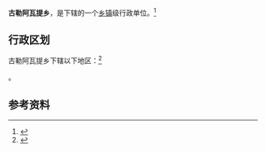 {{中国乡级行政区|65/29/22/206/000}}

'''古勒阿瓦提乡'''，是{{PRC admin/fullname|65/29/22/206/000|3}}下辖的一个[[乡镇|乡镇]]级行政单位。<ref>{{PRC admin/ref sgc|{{PRC admin/parent|65/29/22/206/000}}}}</ref>

== 行政区划 ==

古勒阿瓦提乡下辖以下地区：<ref>{{PRC admin/ref sgc|65/29/22/206/000}}</ref>

{{PRC admin/children|65/29/22/206/000}}。

== 参考资料 ==

{{reflist}}

{{行政区划小作品}}
{{PRC admin/navcat|65/29/22/206/000}}
